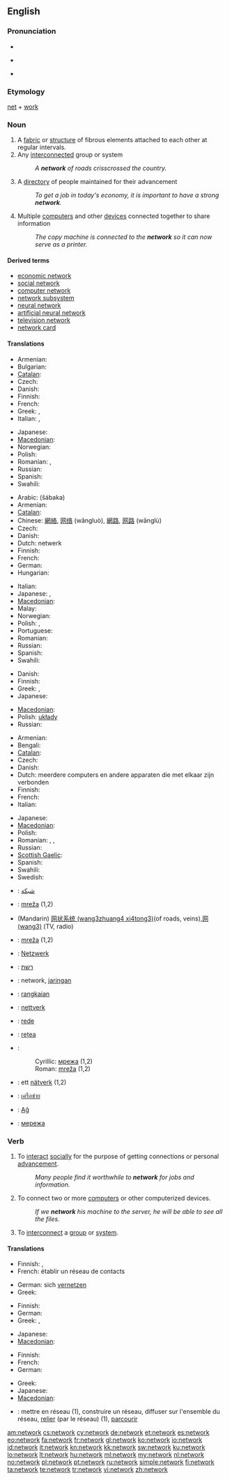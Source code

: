 {{wikipedia}}
==English==

===Pronunciation===
* {{audio|en-us-network.ogg|Audio (US)}}
* {{a|UK}} {{IPA|/nɛtwɜːk/}}
* {{a|US}} {{IPA|/nɛtwɝk/}}

===Etymology===
[[net]] + [[work]]

===Noun===
{{en-noun}}

# A [[fabric]] or [[structure]] of fibrous elements attached to each other at regular intervals.
# Any [[interconnect]]ed group or system
#: ''A '''network''' of roads crisscrossed the country.''
# A [[directory]] of people maintained for their advancement
#: ''To get a job in today's economy, it is important to have a strong '''network'''.''
# Multiple [[computer]]s and other [[device]]s connected together to share information
#: ''The copy machine is connected to the '''network''' so it can now serve as a printer.''

====Derived terms====
* [[economic network]]
* [[social network]]
* [[computer network]]
* [[network subsystem]]
* [[neural network]]
* [[artificial neural network]]
* [[television network]]
* [[network card]]

====Translations====
{{trans-top|fabric or structure of fibrous elements}}
* Armenian: {{t-|hy|ցանց|tr=c’anc’}}
* Bulgarian: {{t|bg|мрежа|f|tr=mréža|sc=Cyrl}}
* [[Catalan]]: {{t-|ca|xarxa|f}}
* Czech: {{t-|cs|síť|f}}
* Danish: {{t-|da|net|n}}
* Finnish: {{t+|fi|verkko}}
* French: {{t+|fr|tissus|m}}
* Greek: {{t|el|σύμπλεγμα|n|tr=sýmplegma}},  {{t|el|πλέγμα|n|tr=plégma}}
* Italian: {{t+|it|rete|f}}, {{t+|it|reti|f|p}}
{{trans-mid}}
* Japanese: {{t|ja|編み目|tr=amime}}
* [[Macedonian]]: {{t-|mk|мрежа|f|tr=mréža}}
* Norwegian: {{t|no|nett|n}}
* Polish: {{t+|pl|sieć|f}}
* Romanian: {{t|ro|rețea|f}}, {{t|ro|rețele|f|p}}
* Russian: {{t+|ru|сеть|f|tr=s'et'}}
* Spanish: {{t+|es|red|f}}
* Swahili: {{t+|sw|mtandao|xs=Swahili}}
{{trans-bottom}}

{{trans-top|interconnected group or system}}
* Arabic: {{Arab|[[شبكة]]}} (šábaka)
* Armenian: {{t-|hy|ցանց|tr=c’anc’}}
* [[Catalan]]: {{t-|ca|xarxa|f}}
* Chinese: [[網絡]], [[网络]] (wǎngluò), [[網路]], [[网路]] (wǎnglù)
* Czech: {{t-|cs|síť}}
* Danish: {{t-|da|netværk|n}}
* Dutch: netwerk
* Finnish: {{t+|fi|verkko}}
* French: {{t+|fr|réseau|m}}
* German: {{t+|de|Netzwerk|n}}
* Hungarian: {{t+|hu|hálózat}}
{{trans-mid}}
* Italian: {{t+|it|rete|f}}
* Japanese: {{t+|ja|ネットワーク|tr=nettowāku}}, {{t+|ja|網|tr=mō}}
* [[Macedonian]]: {{t-|mk|мрежа|f|tr=mréža}}
* Malay: {{t|ms|rangkaian}}
* Norwegian: {{t|no|nettverk|n}}
* Polish: {{t+|pl|sieć|f}}, {{t+|pl|układ|m}}
* Portuguese: {{t|pt|rede|f}}
* Romanian: {{t|ro|rețea|f}}
* Russian: {{t+|ru|сеть|f|tr=s'et'}}
* Spanish: {{t+|es|red|f}}
* Swahili: {{t+|sw|mtandao|xs=Swahili}}
{{trans-bottom}}

{{trans-top|directory of people}}
* Danish: {{t-|da|netværk|n}}
* Finnish: {{t-|fi|verkosto}}
* Greek: {{t+|el|δίκτυο|n|tr=díktyo}},  {{t|el|κύκλωμα|n|tr=kýkloma}}
* Japanese: {{t|ja|人脈|tr=jinmyaku}}
{{trans-mid}}
* [[Macedonian]]: {{t|mk|врски|f|p|tr=v'rski}}
* Polish: [[układy]] {{p}}
* Russian: {{t|ru|связи|f|p|tr=sv'ázi}}
{{trans-bottom}}

{{trans-top|multiple computers and other devices connected together}}
* Armenian: {{t-|hy|ցանց|tr=c’anc’}}
* Bengali: {{t|bn|নেটওয়ার্ক|sc=Beng|xs=Bengali}}
* [[Catalan]]: {{t-|ca|xarxa|f}}
* Czech: {{t-|cs|síť|f}}
* Danish: {{t-|da|netværk|n}}
* Dutch: meerdere computers en andere apparaten die met elkaar zijn verbonden
* Finnish: {{t+|fi|verkko}}
* French: {{t|fr|réseau informatique|m}}
* Italian: {{t|it|rete|f}}
{{trans-mid}}
* Japanese: {{t+|ja|ネットワーク|tr=nettowāku}}
* [[Macedonian]]: {{t-|mk|мрежа|f|tr=mréža}}
* Polish: {{t+|pl|sieć|f}}
* Romanian: {{t|ro|rețea computerică|f}}, {{t|ro|rețea de computere|f}}, {{t|ro|rețea|f}}
* Russian: {{t+|ru|сеть|f|tr=s'et'}}
* [[Scottish Gaelic]]: {{t-|gd|lìonra|m|xs=Scottish Gaelic}}
* Spanish: {{t+|es|red|f}}
* Swahili: {{t+|sw|mtandao|xs=Swahili}}
* Swedish: {{t+|sv|nätverk}}
{{trans-bottom}}

{{checktrans-top}}
* {{ttbc|ar}}: [[شبكة]]
* {{ttbc|sh}}: [[mreža#Bosnian|mreža]] {{f}} (1,2)
* {{ttbc|zh}} (Mandarin) [[网状系统 (wang3zhuang4 xi4tong3)]](of roads, veins),[[网 (wang3)]] (TV, radio)
* {{ttbc|sh}}: [[mreža#Croatian|mreža]] {{f}} (1,2)
* {{ttbc|de}}: [[Netzwerk]] {{n}}
* {{ttbc|he}}: [[רשת]] {{f}}
{{trans-mid}}
* {{ttbc|id}}: network, [[jaring]]an
* {{ttbc|ms}}: [[rangkai]]an
* {{ttbc|no}}: [[nettverk]]
* {{ttbc|pt}}: [[rede]]
* {{ttbc|ro}}: [[rețea]] {{f}}
* {{ttbc|sh}}:
*: Cyrillic: [[мрежа#Serbian|мрежа]] {{f}} (1,2)
*: Roman: [[mreža#Serbian|mreža]] {{f}} (1,2)
* {{ttbc|sv}}: ett [[nätverk]] (1,2)
* {{ttbc|th}}: [[เครือข่าย]]
* {{ttbc|tr}}: [[Ağ]]
* {{ttbc|uk}}: [[мережа]] {{f}}
{{trans-bottom}}

===Verb===
{{en-verb|network|ing}}

# {{intransitive}} To [[interact]] [[social]]ly for the purpose of getting connections or personal [[advance]]ment.
#: ''Many people find it worthwhile to '''network''' for jobs and information.''
# {{transitive}} To connect two or more [[computer]]s or other computerized devices.
#: ''If we '''network''' his machine to the server, he will be able to see all the files.''
# {{transitive}} To [[interconnect]] a [[group]] or [[system]].

====Translations====
{{trans-top|interact socially}}
* Finnish: {{t|fi|verkottua}}, {{t|fi|verkostoitua}}
* French: établir un réseau de contacts
{{trans-mid}}
* German: sich [[vernetzen]]
* Greek: {{t|el|δικτυώνομαι|tr=diktyónome}}
{{trans-bottom}}

{{trans-top|to connect two or more computers or other computerized devices}}
* Finnish: {{t|fi|verkottaa}}
* German: {{t-|de|vernetzen}}
* Greek: {{t|el|δικτυώνω|tr=diktyóno}},  {{t|el|διασυνδέω|tr=diasyndéo}}
{{trans-mid}}
* Japanese: {{t|ja|ネットに接続する|tr=netto ni setsuzoku suru}}
* [[Macedonian]]: {{t|mk|вмрежува|tr=vmréžuva}}
{{trans-bottom}}

{{trans-top|to interconnect a group or system}}
* Finnish: {{t|fi|verkottaa}}
* French: {{t|fr|mettre en réseau}}
* German: {{t-|de|vernetzen}}
{{trans-mid}}
* Greek: {{t|el|δικτυώνω|tr=diktyóno}}
* Japanese: {{t|ja|系統を組む|tr=kētō wo kumu}}
* [[Macedonian]]: {{t|mk|вмрежува|tr=vmréžuva}}
{{trans-bottom}}

{{checktrans-top}}
* {{ttbc|fr}}: mettre en réseau (1), construire un réseau, diffuser sur l'ensemble du réseau, [[relier]] (par le réseau) (1), [[parcourir]]
{{trans-bottom}}

[[am:network]]
[[cs:network]]
[[cy:network]]
[[de:network]]
[[et:network]]
[[es:network]]
[[eo:network]]
[[fa:network]]
[[fr:network]]
[[gl:network]]
[[ko:network]]
[[io:network]]
[[id:network]]
[[it:network]]
[[kn:network]]
[[kk:network]]
[[sw:network]]
[[ku:network]]
[[lo:network]]
[[lt:network]]
[[hu:network]]
[[ml:network]]
[[my:network]]
[[nl:network]]
[[no:network]]
[[pl:network]]
[[pt:network]]
[[ru:network]]
[[simple:network]]
[[fi:network]]
[[ta:network]]
[[te:network]]
[[tr:network]]
[[vi:network]]
[[zh:network]]